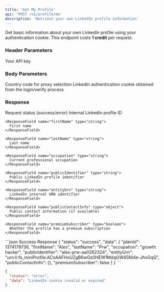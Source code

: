 ```yaml
---
title: 'Get My Profile'
api: 'POST /v1/profile/me'
description: 'Retrieve your own LinkedIn profile information'
---
```


Get basic information about your own LinkedIn profile using your authentication cookie.
<Note>
  This endpoint costs **1 credit** per request.
</Note>
### Header Parameters

<ParamField header="x-api-key" type="string" required>
  Your API key
</ParamField>

### Body Parameters
<ParamField body="country" type="string" default="FR">
  Country code for proxy selection
</ParamField>
<ParamField body="login_cookie" type="string" required>
  LinkedIn authentication cookie obtained from the login/verify process
</ParamField>

### Response

<ResponseField name="status" type="string">
  Request status (success/error)
</ResponseField>

<ResponseField name="data" type="object">
  <Expandable title="Properties">
    <ResponseField name="plainId" type="integer">
      Internal LinkedIn profile ID
    </ResponseField>
    
    <ResponseField name="firstName" type="string">
      First name
    </ResponseField>
    
    <ResponseField name="lastName" type="string">
      Last name
    </ResponseField>
    
    <ResponseField name="occupation" type="string">
      Current professional occupation
    </ResponseField>
    
    <ResponseField name="publicIdentifier" type="string">
      Public LinkedIn profile identifier
    </ResponseField>
    
    <ResponseField name="entityUrn" type="string">
      LinkedIn internal URN identifier
    </ResponseField>
    
    <ResponseField name="publicContactInfo" type="object">
      Public contact information (if available)
    </ResponseField>
    
    <ResponseField name="premiumSubscriber" type="boolean">
      Whether the profile has a premium subscription
    </ResponseField>
  </Expandable>
</ResponseField>

<ResponseExample>
```json Success Response
{
  "status": "success",
  "data": {
    "plainId": 1374179736,
    "firstName": "Ales",
    "lastName": "Prw",
    "occupation": "growth hacker",
    "publicIdentifier": "ales-prw-aa0262324",
    "entityUrn": "urn:li:fs_miniProfile:ACoAAFHoUZgB6wGz0HEW1MdqGW45NI4e-JhvGqQ",
    "publicContactInfo": {},
    "premiumSubscriber": false
  }
}
```

```json Error Response
{
  "status": "error",
  "data": "LinkedIn cookie invalid or expired"
}
```
</ResponseExample>